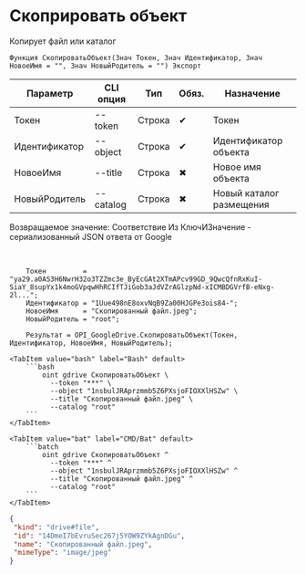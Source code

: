 ﻿---
sidebar_position: 7
description: Скоприровать объект и другие функции для работы с Google Drive в Открытом пакете интеграций - бесплатной open-source библиотеке интеграций для 1С:Предприятие 8, OneScript и CLI
keywords: [1C, 1С, 1С:Предприятие, 1С:Предприятие 8.3, API, Интеграция, Сервисы, Обмен, OneScript, CLI, Google Drive]
---


# Скоприровать объект
 Копирует файл или каталог



`Функция СкопироватьОбъект(Знач Токен, Знач Идентификатор, Знач НовоеИмя = "", Знач НовыйРодитель = "") Экспорт`

  | Параметр | CLI опция | Тип | Обяз. | Назначение |
  |-|-|-|-|-|
  | Токен | --token | Строка | &#x2714; | Токен |
  | Идентификатор | --object | Строка | &#x2714; | Идентификатор объекта |
  | НовоеИмя | --title | Строка | &#x2716; | Новое имя объекта |
  | НовыйРодитель | --catalog | Строка | &#x2716; | Новый каталог размещения |

  
  Возвращаемое значение:   Соответствие Из КлючИЗначение - сериализованный JSON ответа от Google

<br/>




```bsl title="Пример использования для 1С:Предприятие/OneScript"
    Токен         = "ya29.a0AS3H6NwrH32o3TZZmc3e_ByEcGAt2XTmAPcv99GD_9QwcQfnRxKuI-SiaY_8supYx1k4moGVpqwHhRCIfTJiGob3aJdVZrAGlzpNd-xICMBDGVrfB-eNxg-2l...";
    Идентификатор = "1Uue498nE8oxvNqB9Za00HJGPe3ois84-";
    НовоеИмя      = "Скопированный файл.jpeg";
    НовыйРодитель = "root";

    Результат = OPI_GoogleDrive.СкопироватьОбъект(Токен, Идентификатор, НовоеИмя, НовыйРодитель);
```
    

 <Tabs>
  
    <TabItem value="bash" label="Bash" default>
        ```bash
            oint gdrive СкопироватьОбъект \
              --token "***" \
              --object "1nsbulJRAprzmmb5Z6PXsjoFIOXXlHSZw" \
              --title "Скопированный файл.jpeg" \
              --catalog "root"
        ```
    </TabItem>
  
    <TabItem value="bat" label="CMD/Bat" default>
        ```batch
            oint gdrive СкопироватьОбъект ^
              --token "***" ^
              --object "1nsbulJRAprzmmb5Z6PXsjoFIOXXlHSZw" ^
              --title "Скопированный файл.jpeg" ^
              --catalog "root"
        ```
    </TabItem>
</Tabs>


```json title="Результат"
{
 "kind": "drive#file",
 "id": "14DmeI7bEvruSec267j5YOW9ZYkAgnDGu",
 "name": "Скопированный файл.jpeg",
 "mimeType": "image/jpeg"
}
```

